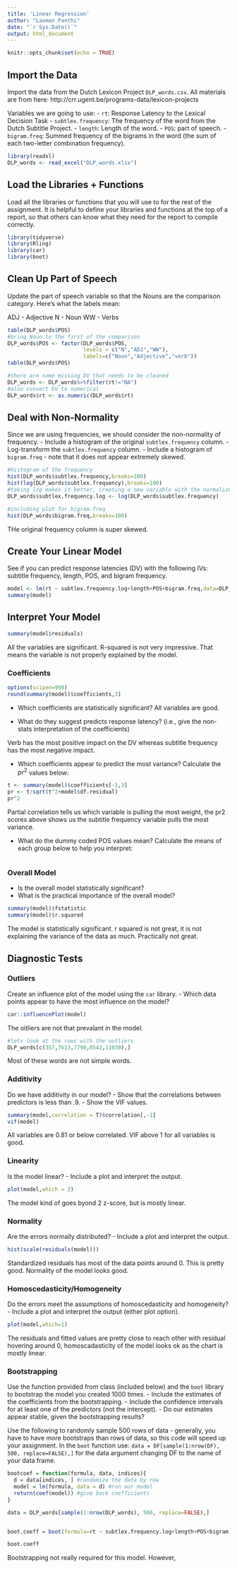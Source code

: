 ```yaml
---
title: 'Linear Regression'
author: "Laxman Panthi"
date: "`r Sys.Date()`"
output: html_document
---
```


```r
knitr::opts_chunk$set(echo = TRUE)
```

## Import the Data

Import the data from the Dutch Lexicon Project `DLP_words.csv`. All materials are from here:
http://crr.ugent.be/programs-data/lexicon-projects

Variables we are going to use:
- `rt`: Response Latency to the Lexical Decision Task
- `subtlex.frequency`: The frequency of the word from the Dutch Subtitle Project.
- `length`: Length of the word.
- `POS`: part of speech.
- `bigram.freq`: Summed frequency of the bigrams in the word (the sum of each two-letter combination frequency). 

```r
library(readxl)
DLP_words <- read_excel("DLP_words.xlsx")
```

## Load the Libraries + Functions

Load all the libraries or functions that you will use to for the rest of the assignment. It is helpful to define your libraries and functions at the top of a report, so that others can know what they need for the report to compile correctly.

```r
library(tidyverse)
library(Rling)
library(car)
library(boot)
```

## Clean Up Part of Speech

Update the part of speech variable so that the Nouns are the comparison category. Here's what the labels mean:

ADJ - Adjective
N - Noun
WW - Verbs

```r
table(DLP_words$POS)
#bring Noun to the first of the comparison
DLP_words$POS <- factor(DLP_words$POS,
                        levels = c("N","ADJ","WW"),
                        labels=c("Noun","Adjective","verb"))
table(DLP_words$POS)

#there are some missing DV that needs to be cleaned
DLP_words <- DLP_words%>%filter(rt!="NA")
#also convert DV to numerical
DLP_words$rt <- as.numeric(DLP_words$rt)
```

## Deal with Non-Normality

Since we are using frequencies, we should consider the non-normality of frequency. 
- Include a histogram of the original `subtlex.frequency` column.
- Log-transform the `subtlex.frequency` column. 
- Include a histogram of `bigram.freq` - note that it does not appear extremely skewed. 

```r
#histogram of the frequency
hist(DLP_words$subtlex.frequency,breaks=100)
hist(log(DLP_words$subtlex.frequency),breaks=100)
#taking log makes it better, creating a new variable with the normalized frequency
DLP_words$subtlex.frequency.log <- log(DLP_words$subtlex.frequency)

#including plot for bigram.freq
hist(DLP_words$bigram.freq,breaks=100)
```
THe original frequency column is super skewed.

## Create Your Linear Model

See if you can predict response latencies (DV) with the following IVs: subtitle frequency, length, POS, and bigram frequency. 

```r
model <- lm(rt ~ subtlex.frequency.log+length+POS+bigram.freq,data=DLP_words)
summary(model)
```

## Interpret Your Model
```r
summary(model$residuals)
```

All the variables are significant. R-squared is not very impressive. That means the variable is not properly explained by the model.

### Coefficients
```r
options(scipen=999)
round(summary(model)$coefficients,3)
```

- Which coefficients are statistically significant? 
All variables are good.

- What do they suggest predicts response latency? (i.e., give the non-stats interpretation of the coefficients)

Verb has the most positive impact on the DV whereas subtitle frequency has the most negative impact.

- Which coefficients appear to predict the most variance? Calculate the $pr^2$ values below:

```r
t <- summary(model)$coefficients[-1,3]
pr <- t/sqrt(t^2+model$df.residual)
pr^2
```
Partial correlation tells us which variable is pulling the most weight, the pr2 scores above shows us the subtitle frequency variable pulls the most variance.

- What do the dummy coded POS values mean? Calculate the means of each group below to help you interpret:

```r

```

### Overall Model

- Is the overall model statistically significant?
- What is the practical importance of the overall model? 
```r
summary(model)$fstatistic
summary(model)$r.squared
```
The model is statistically significant.
r squared is not great, it is not explaining the variance of the data as much. Practically not great.

## Diagnostic Tests

### Outliers

Create an influence plot of the model using the `car` library. 
- Which data points appear to have the most influence on the model?

```r
car::influencePlot(model)
```
The oitliers are not that prevalant in the model.
```r
#lets look at the rows with the outliers
DLP_words[c(357,7613,7790,8542,11030),]
```
Most of these words are not simple words.

### Additivity

Do we have additivity in our model?
- Show that the correlations between predictors is less than .9.
- Show the VIF values. 

```r
summary(model,correlation = T)$correlation[,-1]
vif(model)
```
All variables are 0.81 or below correlated. VIF above 1 for all variables is good.

### Linearity

Is the model linear? 
- Include a plot and interpret the output.

```r
plot(model,which = 2)
```
The model kind of goes byond 2 z-score, but is mostly linear.

### Normality 

Are the errors normally distributed?
- Include a plot and interpret the output. 

```r
hist(scale(residuals(model)))
```
Standardized residuals has most of the data points around 0. This is pretty good. Normality of the model looks good.

### Homoscedasticity/Homogeneity

Do the errors meet the assumptions of homoscedasticity and homogeneity?
- Include a plot and interpret the output (either plot option). 

```r
plot(model,which=1)
```

The residuals and fitted values are pretty close to reach other with residual hovering around 0, homoscadasticity of the model looks ok as the chart is mostly linear.

### Bootstrapping 

Use the function provided from class (included below) and the `boot` library to bootstrap the model you created 1000 times. 
- Include the estimates of the coefficients from the bootstrapping.
- Include the confidence intervals for at least one of the predictors (not the intercept).
- Do our estimates appear stable, given the bootstrapping results? 

Use the following to randomly sample 500 rows of data - generally, you have to have more bootstraps than rows of data, so this code will speed up your assignment. In the `boot` function use: `data = DF[sample(1:nrow(DF), 500, replace=FALSE),]` for the data argument changing DF to the name of your data frame.

```r
bootcoef = function(formula, data, indices){
  d = data[indices, ] #randomize the data by row
  model = lm(formula, data = d) #run our model
  return(coef(model)) #give back coefficients
}

data = DLP_words[sample(1:nrow(DLP_words), 500, replace=FALSE),]


boot.coeff = boot(formula=rt ~ subtlex.frequency.log+length+POS+bigram.freq,data=data,statistic=bootcoef,R=10000)

boot.coeff
```

Bootstrapping not really required for this model. However,


